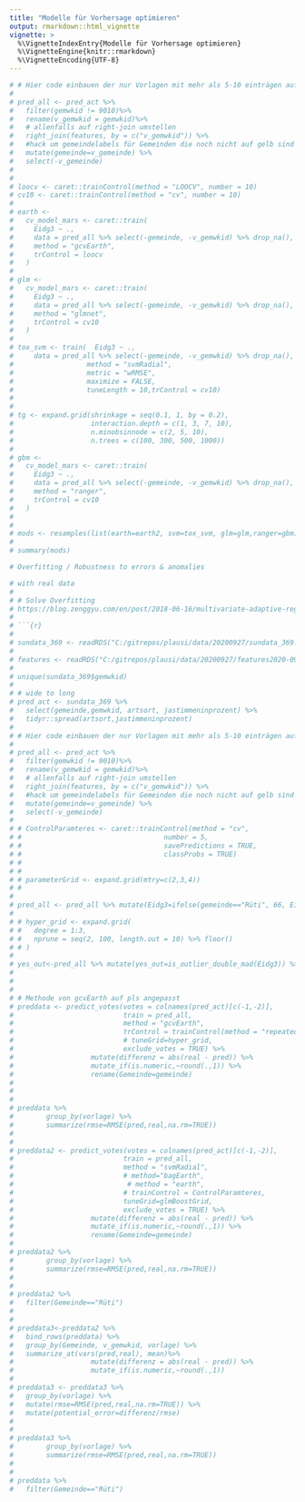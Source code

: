 ```yaml
---
title: "Modelle für Vorhersage optimieren"
output: rmarkdown::html_vignette
vignette: >
  %\VignetteIndexEntry{Modelle für Vorhersage optimieren}
  %\VignetteEngine{knitr::rmarkdown}
  %\VignetteEncoding{UTF-8}
---
```


<!-- __WORK IN PROGRESS__ -->

<!-- ```{r, include = FALSE} -->
<!-- knitr::opts_chunk$set( -->
<!--   collapse = TRUE, -->
<!--    comment = "#>", -->
<!--    message = FALSE, -->
<!--    warning= FALSE -->
<!--  ) -->
<!-- ``` -->

<!-- ```{r setup} -->
<!-- library(plausi) -->
<!-- library(caret) -->
<!-- library(tidyverse) -->
<!-- ``` -->

<!-- # Parameter-Tuning mit dem Caret package -->

<!-- ```{r} -->
<!-- # BFS Nummern ausgewählter Gemeinden -->
<!-- bfs_nrs <- c(6,7,10,11,12,87,219,294 ,181,38,60,92,119,182,218) -->

<!-- Sys.setenv(https_proxy="") -->
<!-- # Beziehe historische Daten -->
<!-- results <- swissdd::get_nationalvotes(from_date="2015-03-01", to_date="2020-11-29") -->

<!-- # Formattiere historische Daten um : eine Spalte je Vorlage -->
<!-- testdata <- results %>% -->
<!--   filter(canton_id==1) %>%  -->
<!--   mutate(id=paste0("v",id)) %>% -->
<!--   dplyr::select(jaStimmenInProzent, id, mun_id, mun_name) %>% -->
<!--   pivot_wider(names_from=id, values_from = jaStimmenInProzent) %>%  -->
<!--   drop_na() -->

<!-- traind <- testdata %>%  -->
<!--   mutate_at(vars(v6360),# vars(v6360,v6370), -->
<!--             ~ifelse(mun_id %in% bfs_nrs,., NA)) %>%  -->
<!--   drop_na() -->

<!-- svmGrid <- expand.grid(sigma= 2^c(-25, -20, -15,-10, -5, 0), C= 2^c(0:5)) -->

<!-- svm_mod <- train( -->
<!--   v6360 ~ .,  -->
<!--   data = traind %>% dplyr::select(-mun_id,-mun_name), -->
<!--   method = "svmRadial",                -->
<!--   trControl = trainControl(method = "cv", number = 10), -->
<!--   tuneGrid = svmGrid, -->
<!--   tuneLength = 10 -->
<!-- ) -->

<!-- svm_mod -->


<!-- svm_mod$results -->

<!-- ggplot(svm_mod) +  -->
<!--   theme_light() -->


<!-- testdata$newpred <- predict(svm_mod, testdata) -->

<!-- testdata %>% select(mun_id,mun_name, v6360,newpred) -->
<!-- ``` -->

<!-- # Paramter-Tuning mit dem plausi-package -->
<!-- Das Tuning-Grid kann den Funktionen des plausi-packages ebenfalls übergeben werden. -->
<!-- ```{r} -->
<!-- # works -->
<!-- predict_single_vote("v6360", -->
<!--                     traindata=traind,  -->
<!--                     testdata=testdata, -->
<!--                     method="svmRadial", -->
<!--                     geovars=c("mun_id","mun_name" ), -->
<!--                     tuneGrid=svmGrid, -->
<!--                     tuneLength = 10) -->

<!-- # working - dots are now passed as intended -->
<!-- predict_votes(votes=c("v6360"), -->
<!--                     train=traind,  -->
<!--                     test=testdata, -->
<!--                     method="svmRadial", -->
<!--                     geovars=c("mun_id","mun_name"), -->
<!--                     tuneGrid=svmGrid, -->
<!--                     tuneLength = 10) -->

<!-- ``` -->

```r





# # Hier code einbauen der nur Vorlagen mit mehr als 5-10 einträgen aufweist
# 
# pred_all <- pred_act %>% 
#   filter(gemwkid != 9010)%>% 
#   rename(v_gemwkid = gemwkid)%>% 
#   # allenfalls auf right-join umstellen
#   right_join(features, by = c("v_gemwkid")) %>% 
#   #hack um gemeindelabels für Gemeinden die noch nicht auf gelb sind beizubehalten
#   mutate(gemeinde=v_gemeinde) %>% 
#   select(-v_gemeinde)
# 
# 
# loocv <- caret::trainControl(method = "LOOCV", number = 10)
# cv10 <- caret::trainControl(method = "cv", number = 10)
# 
# earth <- 
#   cv_model_mars <- caret::train(
#     Eidg3 ~ ., 
#     data = pred_all %>% select(-gemeinde, -v_gemwkid) %>% drop_na(),
#     method = "gcvEarth",
#     trControl = loocv
#   )
# 
# glm <- 
#   cv_model_mars <- caret::train(
#     Eidg3 ~ ., 
#     data = pred_all %>% select(-gemeinde, -v_gemwkid) %>% drop_na(),
#     method = "glmnet",
#     trControl = cv10
#   )
# 
# tox_svm <- train(  Eidg3 ~ ., 
#     data = pred_all %>% select(-gemeinde, -v_gemwkid) %>% drop_na(),
#                  method = "svmRadial", 
#                  metric = "wRMSE",
#                  maximize = FALSE,
#                  tuneLength = 10,trControl = cv10)
# 
# 
# tg <- expand.grid(shrinkage = seq(0.1, 1, by = 0.2), 
#                   interaction.depth = c(1, 3, 7, 10),
#                   n.minobsinnode = c(2, 5, 10),
#                   n.trees = c(100, 300, 500, 1000))
# 
# gbm <- 
#   cv_model_mars <- caret::train(
#     Eidg3 ~ ., 
#     data = pred_all %>% select(-gemeinde, -v_gemwkid) %>% drop_na(),
#     method = "ranger",
#     trControl = cv10
#   )
# 
# 
# mods <- resamples(list(earth=earth2, svm=tox_svm, glm=glm,ranger=gbm))
# 
# summary(mods)

```

```r

# Overfitting / Robustness to errors & anomalies

# with real data 
# 
# # Solve Overfitting
# https://blog.zenggyu.com/en/post/2018-06-16/multivariate-adaptive-regression-splines-in-a-nutshell/
# 
# ```{r}
# 
# sundata_369 <- readRDS("C:/gitrepos/plausi/data/20200927/sundata_369.RDS")
# 
# features <- readRDS("C:/gitrepos/plausi/data/20200927/features2020-09-27.RDS")
# 
# unique(sundata_369$gemwkid)
# 
# # wide to long
# pred_act <- sundata_369 %>% 
#   select(gemeinde,gemwkid, artsort, jastimmeninprozent) %>% 
#   tidyr::spread(artsort,jastimmeninprozent)
# 
# # Hier code einbauen der nur Vorlagen mit mehr als 5-10 einträgen aufweist
# 
# pred_all <- pred_act %>% 
#   filter(gemwkid != 9010)%>% 
#   rename(v_gemwkid = gemwkid)%>% 
#   # allenfalls auf right-join umstellen
#   right_join(features, by = c("v_gemwkid")) %>% 
#   #hack um gemeindelabels für Gemeinden die noch nicht auf gelb sind beizubehalten
#   mutate(gemeinde=v_gemeinde) %>% 
#   select(-v_gemeinde)
# 
# # ControlParamteres <- caret::trainControl(method = "cv",
# #                                   number = 5,
# #                                   savePredictions = TRUE,
# #                                   classProbs = TRUE)
# # 
# # 
# # parameterGrid <- expand.grid(mtry=c(2,3,4))
# # 
# 
# pred_all <- pred_all %>% mutate(Eidg3=ifelse(gemeinde=="Rüti", 66, Eidg3))
# 
# # hyper_grid <- expand.grid(
# #   degree = 1:3,
# #   nprune = seq(2, 100, length.out = 10) %>% floor()
# # )
# 
# yes_out<-pred_all %>% mutate(yes_out=is_outlier_double_mad(Eidg3)) %>% filter(yes_out==TRUE)
# 
# 
# 
# # Methode von gcvEarth auf pls angepasst
# preddata <- predict_votes(votes = colnames(pred_act)[c(-1,-2)], 
#                           train = pred_all, 
#                           method = "gcvEarth",
#                           trControl = trainControl(method = "repeatedcv", number = 10, repeats = 5),
#                           # tuneGrid=hyper_grid,
#                           exclude_votes = TRUE) %>% 
#                   mutate(differenz = abs(real - pred)) %>% 
#                   mutate_if(is.numeric,~round(.,1)) %>% 
#                   rename(Gemeinde=gemeinde)
# 
# 
# 
# preddata %>% 
#        group_by(vorlage) %>% 
#        summarize(rmse=RMSE(pred,real,na.rm=TRUE))
# 
# 
# preddata2 <- predict_votes(votes = colnames(pred_act)[c(-1,-2)], 
#                           train = pred_all, 
#                           method = "svmRadial",
#                           # method="bagEarth",
#                            # method = "earth",
#                           # trainControl = ControlParamteres,
#                           tuneGrid=glmBoostGrid,
#                           exclude_votes = TRUE) %>% 
#                   mutate(differenz = abs(real - pred)) %>% 
#                   mutate_if(is.numeric,~round(.,1)) %>% 
#                   rename(Gemeinde=gemeinde)
# 
# preddata2 %>% 
#        group_by(vorlage) %>% 
#        summarize(rmse=RMSE(pred,real,na.rm=TRUE))
# 
# 
# preddata2 %>% 
#   filter(Gemeinde=="Rüti")
# 
# 
# preddata3<-preddata2 %>% 
#   bind_rows(preddata) %>% 
#   group_by(Gemeinde, v_gemwkid, vorlage) %>% 
#   summarize_at(vars(pred,real), mean)%>% 
#                   mutate(differenz = abs(real - pred)) %>% 
#                   mutate_if(is.numeric,~round(.,1)) 
# 
# preddata3 <- preddata3 %>% 
#   group_by(vorlage) %>% 
#   mutate(rmse=RMSE(pred,real,na.rm=TRUE)) %>% 
#   mutate(potential_error=differenz/rmse)
# 
# 
# preddata3 %>% 
#        group_by(vorlage) %>% 
#        summarize(rmse=RMSE(pred,real,na.rm=TRUE))
#                   
# 
# preddata %>% 
#   filter(Gemeinde=="Rüti")



```


<!-- # Modelle vergleichen -->

<!-- Plausi baut auf dem caret-package auf und lässt es somit zu, zwischen unzähligen Machine-Learning Algorithmen zu wählen und einfach umzustellen. Dies erleichtert es Modelle hinsichtlich Vorhersagegenauigkeit zu vergleichen. -->

<!-- Das 'gvcEarth' Model, ein MARS-Modell aus dem 'earth' package (Splines) wie auch ein svm-Modell schneiden am besten ab. Doch neben der Vorhersagegenauigkeit sollte das Modell auch möglichst robust gegenüber einzelnen vermeintlich falschen Resultaten sein bzw. diese sollten die Vorhersage für eine Gemeinde nicht zu stark beeinflussen. -->

<!-- - gcvEarth offers the best accuracy, however seems to be prone to overfit in case of false results (real example: Rüti with switched yes and no-shares) -->
<!-- - svmRadial is a bit less acurate on average however seems not to be affected by single false results -->

<!-- ```{r define models} -->
<!-- # Modelle die verglichen werden sollen -->
<!-- models <- c("gcvEarth","glmboost","pls","pcr","svmRadial") -->

<!-- # Funktion für Vergleich unterschiedlicher Modelle -->
<!-- test_models <- function(votes, train,test, model,...){ -->


<!-- plausi::predict_votes(votes = votes,  -->
<!--                           train = train, -->
<!--                           test=test, -->
<!--                            method = model, -->
<!--                           exclude_votes = TRUE, -->

<!--               ...) %>%  -->
<!--     dplyr::mutate(mod=model)  -->



<!-- } -->

<!-- #Vergleich anhand der Vorhersage für drei Vorlagen -->
<!-- comparison <- map_dfr(models, ~test_models(votes=colnames(train)[c(-1,-2)][1:3], -->
<!--                                         train=train, -->
<!--                                         test=testdata, -->
<!--                                         model=.x, -->
<!--                                         geovars=c("mun_id","mun_name"))) -->

<!-- # Vorhersagefehler je Modell pro Vorlage -->
<!-- comparison %>%  -->
<!--   group_by(vorlage,mod) %>%  -->
<!--   summarize(rmse=RMSE(pred,real,na.rm=TRUE)) -->


<!-- ``` -->


